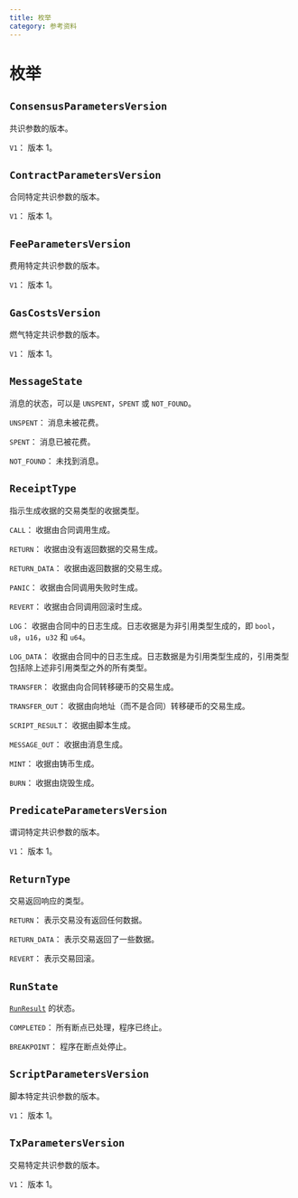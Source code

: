 ```yaml
---
title: 枚举
category: 参考资料
---
```


# 枚举

## `ConsensusParametersVersion`

共识参数的版本。

`V1`：
版本 1。

## `ContractParametersVersion`

合同特定共识参数的版本。

`V1`：
版本 1。

## `FeeParametersVersion`

费用特定共识参数的版本。

`V1`：
版本 1。

## `GasCostsVersion`

燃气特定共识参数的版本。

`V1`：
版本 1。

## `MessageState`

消息的状态，可以是 `UNSPENT`，`SPENT` 或 `NOT_FOUND`。

`UNSPENT`：
消息未被花费。

`SPENT`：
消息已被花费。

`NOT_FOUND`：
未找到消息。

## `ReceiptType`

指示生成收据的交易类型的收据类型。

`CALL`：
收据由合同调用生成。

`RETURN`：
收据由没有返回数据的交易生成。

`RETURN_DATA`：
收据由返回数据的交易生成。

`PANIC`：
收据由合同调用失败时生成。

`REVERT`：
收据由合同调用回滚时生成。

`LOG`：
收据由合同中的日志生成。日志收据是为非引用类型生成的，即 `bool`，`u8`，`u16`，`u32` 和 `u64`。

`LOG_DATA`：
收据由合同中的日志生成。日志数据是为引用类型生成的，引用类型包括除上述非引用类型之外的所有类型。

`TRANSFER`：
收据由向合同转移硬币的交易生成。

`TRANSFER_OUT`：
收据由向地址（而不是合同）转移硬币的交易生成。

`SCRIPT_RESULT`：
收据由脚本生成。

`MESSAGE_OUT`：
收据由消息生成。

`MINT`：
收据由铸币生成。

`BURN`：
收据由烧毁生成。

## `PredicateParametersVersion`

谓词特定共识参数的版本。

`V1`：
版本 1。

## `ReturnType`

交易返回响应的类型。

`RETURN`：
表示交易没有返回任何数据。

`RETURN_DATA`：
表示交易返回了一些数据。

`REVERT`：
表示交易回滚。

## `RunState`

[`RunResult`](/docs/reference/objects/#runresult) 的状态。

`COMPLETED`：
所有断点已处理，程序已终止。

`BREAKPOINT`：
程序在断点处停止。

## `ScriptParametersVersion`

脚本特定共识参数的版本。

`V1`：
版本 1。

## `TxParametersVersion`

交易特定共识参数的版本。

`V1`：
版本 1。
